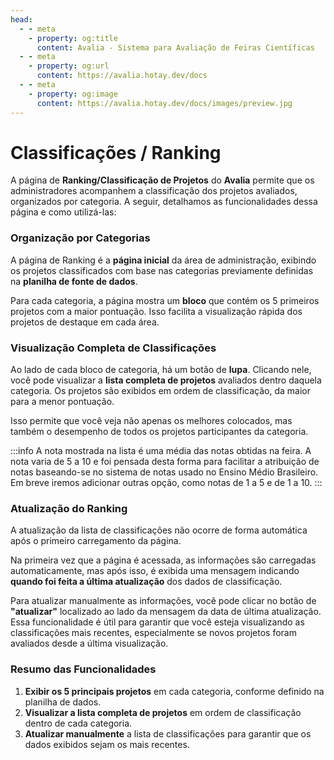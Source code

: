 ```yaml
---
head:
  - - meta
    - property: og:title
      content: Avalia - Sistema para Avaliação de Feiras Científicas
  - - meta
    - property: og:url
      content: https://avalia.hotay.dev/docs
  - - meta
    - property: og:image
      content: https://avalia.hotay.dev/docs/images/preview.jpg
---
```


# Classificações / Ranking

A página de **Ranking/Classificação de Projetos** do **Avalia** permite que os administradores acompanhem a classificação dos projetos avaliados, organizados por categoria. A seguir, detalhamos as funcionalidades dessa página e como utilizá-las:

### Organização por Categorias

A página de Ranking é a **página inicial** da área de administração, exibindo os projetos classificados com base nas categorias previamente definidas na **planilha de fonte de dados**.

Para cada categoria, a página mostra um **bloco** que contém os 5 primeiros projetos com a maior pontuação. Isso facilita a visualização rápida dos projetos de destaque em cada área.

### Visualização Completa de Classificações

Ao lado de cada bloco de categoria, há um botão de **lupa**. Clicando nele, você pode visualizar a **lista completa de projetos** avaliados dentro daquela categoria. Os projetos são exibidos em ordem de classificação, da maior para a menor pontuação. 

Isso permite que você veja não apenas os melhores colocados, mas também o desempenho de todos os projetos participantes da categoria.

:::info
A nota mostrada na lista é uma média das notas obtidas na feira. A nota varia de 5 a 10 e foi pensada desta forma para facilitar a atribuição de notas baseando-se no sistema de notas usado no Ensino Médio Brasileiro. Em breve iremos adicionar outras opção, como notas de 1 a 5 e de 1 a 10.
:::

### Atualização do Ranking

A atualização da lista de classificações não ocorre de forma automática após o primeiro carregamento da página. 

Na primeira vez que a página é acessada, as informações são carregadas automaticamente, mas após isso, é exibida uma mensagem indicando **quando foi feita a última atualização** dos dados de classificação.

Para atualizar manualmente as informações, você pode clicar no botão de **"atualizar"** localizado ao lado da mensagem da data de última atualização. Essa funcionalidade é útil para garantir que você esteja visualizando as classificações mais recentes, especialmente se novos projetos foram avaliados desde a última visualização.

### Resumo das Funcionalidades

1. **Exibir os 5 principais projetos** em cada categoria, conforme definido na planilha de dados.
2. **Visualizar a lista completa de projetos** em ordem de classificação dentro de cada categoria.
3. **Atualizar manualmente** a lista de classificações para garantir que os dados exibidos sejam os mais recentes.

